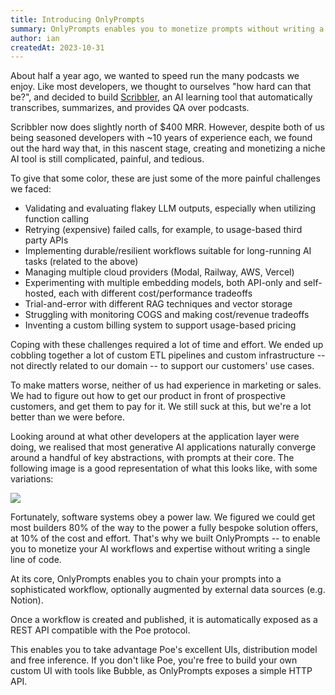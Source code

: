```yaml
---
title: Introducing OnlyPrompts
summary: OnlyPrompts enables you to monetize prompts without writing a single line of code.
author: ian
createdAt: 2023-10-31
---
```


About half a year ago, we wanted to speed run the many podcasts we enjoy. Like most developers, we thought to ourselves "how hard can that be?", and decided to build [Scribbler](https://scribbler.so), an AI learning tool that automatically transcribes, summarizes, and provides QA over podcasts.

Scribbler now does slightly north of $400 MRR. However, despite both of us being seasoned developers with ~10 years of experience each, we found out the hard way that, in this nascent stage, creating and monetizing a niche AI tool is still complicated, painful, and tedious.

To give that some color, these are just some of the more painful challenges we faced:

- Validating and evaluating flakey LLM outputs, especially when utilizing function calling
- Retrying (expensive) failed calls, for example, to usage-based third party APIs
- Implementing durable/resilient workflows suitable for long-running AI tasks (related to the above)
- Managing multiple cloud providers (Modal, Railway, AWS, Vercel)
- Experimenting with multiple embedding models, both API-only and self-hosted, each with different cost/performance tradeoffs
- Trial-and-error with different RAG techniques and vector storage
- Struggling with monitoring COGS and making cost/revenue tradeoffs
- Inventing a custom billing system to support usage-based pricing

Coping with these challenges required a lot of time and effort. We ended up cobbling together a lot of custom ETL pipelines and custom infrastructure -- not directly related to our domain -- to support our customers' use cases.

To make matters worse, neither of us had experience in marketing or sales. We had to figure out how to get our product in front of prospective customers, and get them to pay for it. We still suck at this, but we're a lot better than we were before.

Looking around at what other developers at the application layer were doing, we realised that most generative AI applications naturally converge around a handful of key abstractions, with prompts at their core. The following image is a good representation of what this looks like, with some variations:

<Image src="/blog/llm_stack.webp" width={1550} height={1085} />

Fortunately, software systems obey a power law. We figured we could get most builders 80% of the way to the power a fully bespoke solution offers, at 10% of the cost and effort. That's why we built OnlyPrompts -- to enable you to monetize your AI workflows and expertise without writing a single line of code.

At its core, OnlyPrompts enables you to chain your prompts into a sophisticated workflow, optionally augmented by external data sources (e.g. Notion).

Once a workflow is created and published, it is automatically exposed as a REST API compatible with the Poe protocol.

This enables you to take advantage Poe's excellent UIs, distribution model and free inference. If you don't like Poe, you're free to build your own custom UI with tools like Bubble, as OnlyPrompts exposes a simple HTTP API.
